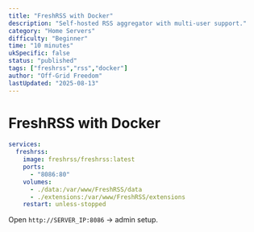```yaml
---
title: "FreshRSS with Docker"
description: "Self-hosted RSS aggregator with multi-user support."
category: "Home Servers"
difficulty: "Beginner"
time: "10 minutes"
ukSpecific: false
status: "published"
tags: ["freshrss","rss","docker"]
author: "Off-Grid Freedom"
lastUpdated: "2025-08-13"
---
```


# FreshRSS with Docker

```yaml
services:
  freshrss:
    image: freshrss/freshrss:latest
    ports:
      - "8086:80"
    volumes:
      - ./data:/var/www/FreshRSS/data
      - ./extensions:/var/www/FreshRSS/extensions
    restart: unless-stopped
```

Open `http://SERVER_IP:8086` → admin setup.
